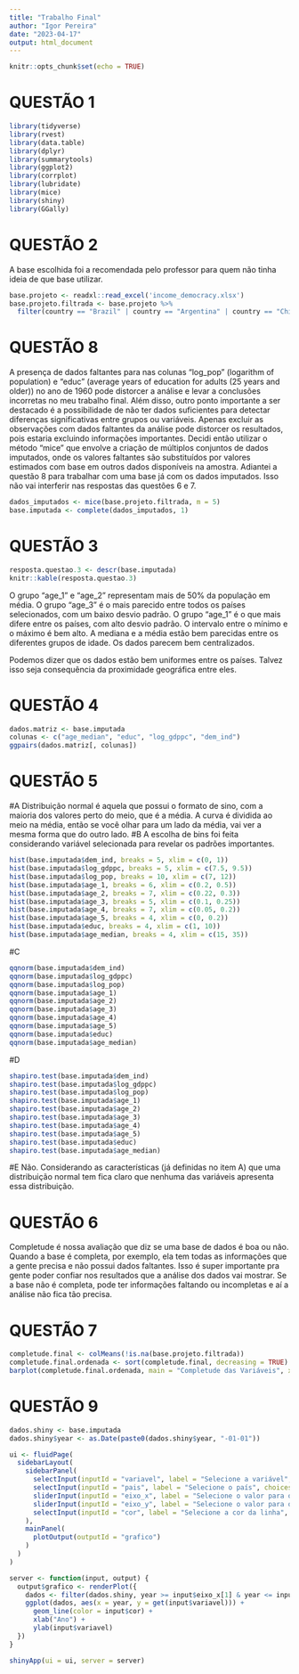 ---
title: "Trabalho Final"
author: "Igor Pereira"
date: "2023-04-17"
output: html_document
---

```{r setup, include=FALSE}
knitr::opts_chunk$set(echo = TRUE)
```

# QUESTÃO 1
```{r carregando bibliotecas, include = TRUE}
library(tidyverse)
library(rvest)
library(data.table)
library(dplyr)
library(summarytools)
library(ggplot2)
library(corrplot)
library(lubridate)
library(mice)
library(shiny)
library(GGally)
```

# QUESTÃO 2
A base escolhida foi a recomendada pelo professor para quem não tinha ideia de que base utilizar.
```{r carregando a base, include = TRUE}
base.projeto <- readxl::read_excel('income_democracy.xlsx')
base.projeto.filtrada <- base.projeto %>%
  filter(country == "Brazil" | country == "Argentina" | country == "Chile" | country == "Uruguay")
```

# QUESTÃO 8
A presença de dados faltantes para nas colunas "log_pop" (logarithm of population) e "educ" (average years of education for adults (25 years and older)) no ano de 1960 pode distorcer a análise e levar a conclusões incorretas no meu trabalho final. Além disso, outro ponto importante a ser destacado é a possibilidade de não ter dados suficientes para detectar diferenças significativas entre grupos ou variáveis. Apenas excluir as observações com dados faltantes da análise pode distorcer os resultados, pois estaria excluindo informações importantes. Decidi então utilizar o método "mice" que envolve a criação de múltiplos conjuntos de dados imputados, onde os valores faltantes são substituídos por valores estimados com base em outros dados disponíveis na amostra. Adiantei a questão 8 para trabalhar com uma base já com os dados imputados. Isso não vai interferir nas respostas das questões 6 e 7. 
```{r imputando dados, include = TRUE}
dados_imputados <- mice(base.projeto.filtrada, m = 5)
base.imputada <- complete(dados_imputados, 1)
```

# QUESTÃO 3
```{r descrevendo estatisticamente os dados, include = TRUE}
resposta.questao.3 <- descr(base.imputada)
knitr::kable(resposta.questao.3)
```
O grupo "age_1" e "age_2" representam mais de 50% da população em média.
O grupo "age_3" é o mais parecido entre todos os países selecionados, com um baixo desvio padrão.
O grupo "age_1" é o que mais difere entre os países, com alto  desvio padrão. O intervalo entre o mínimo e o máximo é bem alto.
A mediana e a média estão bem parecidas entre os diferentes grupos de idade. Os dados parecem bem centralizados.

Podemos dizer que os dados estão bem uniformes entre os países. Talvez isso seja consequência da proximidade geográfica entre eles.

# QUESTÃO 4
```{r matriz de espelhamento, include = TRUE}
dados.matriz <- base.imputada
colunas <- c("age_median", "educ", "log_gdppc", "dem_ind")
ggpairs(dados.matriz[, colunas])
```

# QUESTÃO 5
#A
Distribuição normal é aquela que possui o formato de sino, com a maioria dos valores perto do meio, que é a média. A curva é dividida ao meio na média, então se você olhar para um lado da média, vai ver a mesma forma que do outro lado.
#B
A escolha de bins foi feita considerando variável selecionada para revelar os padrões importantes.
```{r gerando os histogramas, include = TRUE}
hist(base.imputada$dem_ind, breaks = 5, xlim = c(0, 1))
hist(base.imputada$log_gdppc, breaks = 5, xlim = c(7.5, 9.5))
hist(base.imputada$log_pop, breaks = 10, xlim = c(7, 12))
hist(base.imputada$age_1, breaks = 6, xlim = c(0.2, 0.5))
hist(base.imputada$age_2, breaks = 7, xlim = c(0.22, 0.3))
hist(base.imputada$age_3, breaks = 5, xlim = c(0.1, 0.25))
hist(base.imputada$age_4, breaks = 7, xlim = c(0.05, 0.2))
hist(base.imputada$age_5, breaks = 4, xlim = c(0, 0.2))
hist(base.imputada$educ, breaks = 4, xlim = c(1, 10))
hist(base.imputada$age_median, breaks = 4, xlim = c(15, 35))
```
#C
```{r criando gráfifcos q-q, include = TRUE}
qqnorm(base.imputada$dem_ind)
qqnorm(base.imputada$log_gdppc)
qqnorm(base.imputada$log_pop)
qqnorm(base.imputada$age_1)
qqnorm(base.imputada$age_2)
qqnorm(base.imputada$age_3)
qqnorm(base.imputada$age_4)
qqnorm(base.imputada$age_5)
qqnorm(base.imputada$educ)
qqnorm(base.imputada$age_median)
```
#D
```{r criando gráficos q-q, include = TRUE}
shapiro.test(base.imputada$dem_ind)
shapiro.test(base.imputada$log_gdppc)
shapiro.test(base.imputada$log_pop)
shapiro.test(base.imputada$age_1)
shapiro.test(base.imputada$age_2)
shapiro.test(base.imputada$age_3)
shapiro.test(base.imputada$age_4)
shapiro.test(base.imputada$age_5)
shapiro.test(base.imputada$educ)
shapiro.test(base.imputada$age_median)
```
#E
Não. Considerando as características (já definidas no item A) que uma distribuição normal tem fica claro que nenhuma das variáveis apresenta essa distribuição.

# QUESTÃO 6
Completude é nossa avaliação que diz se uma base de dados é boa ou não. Quando a base é completa, por exemplo, ela tem todas as informações que a gente precisa e não possui dados faltantes. Isso é super importante pra gente poder confiar nos resultados que a análise dos dados vai mostrar. Se a base não é completa, pode ter informações faltando ou incompletas e aí a análise não fica tão precisa.

# QUESTÃO 7
```{r calculando completude, include = TRUE}
completude.final <- colMeans(!is.na(base.projeto.filtrada))
completude.final.ordenada <- sort(completude.final, decreasing = TRUE)
barplot(completude.final.ordenada, main = "Completude das Variáveis", xlab = "Variáveis", ylab = "Completude")
```

# QUESTÃO 9
```{r gerando dashboard shiny, include = TRUE}
dados.shiny <- base.imputada
dados.shiny$year <- as.Date(paste0(dados.shiny$year, "-01-01"))

ui <- fluidPage(
  sidebarLayout(
    sidebarPanel(
      selectInput(inputId = "variavel", label = "Selecione a variável", choices = names(dados.shiny), selected = "nome_da_variavel"),
      selectInput(inputId = "pais", label = "Selecione o país", choices = unique(dados.shiny$country)),
      sliderInput(inputId = "eixo_x", label = "Selecione o valor para o eixo X", min = min(dados.shiny$year), max = max(dados.shiny$year), value = c(min(dados.shiny$year), max(dados.shiny$year)), timeFormat = "%Y"),
      sliderInput(inputId = "eixo_y", label = "Selecione o valor para o eixo Y", min = min(dados.shiny$nome_da_variavel), max = max(dados.shiny$nome_da_variavel), value = c(min(dados.shiny$nome_da_variavel), max(dados.shiny$nome_da_variavel))),
      selectInput(inputId = "cor", label = "Selecione a cor da linha", choices = c("Preto" = "black", "Vermelho" = "red", "Verde" = "green"))
    ),
    mainPanel(
      plotOutput(outputId = "grafico")
    )
  )
)

server <- function(input, output) {
  output$grafico <- renderPlot({
    dados <- filter(dados.shiny, year >= input$eixo_x[1] & year <= input$eixo_x[2])
    ggplot(dados, aes(x = year, y = get(input$variavel))) + 
      geom_line(color = input$cor) +
      xlab("Ano") +
      ylab(input$variavel)
  })
}

shinyApp(ui = ui, server = server)
```